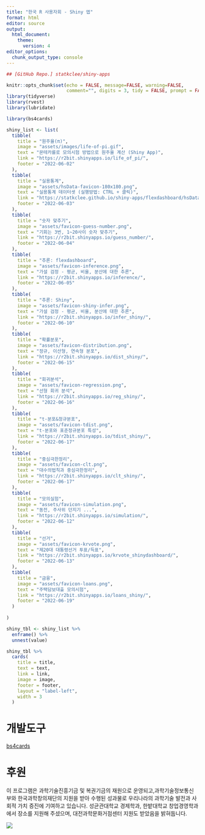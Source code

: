 ```yaml
---
title: "한국 R 사용자회 - Shiny 앱"
format: html
editor: source
output:
  html_document:
    theme:
      version: 4
editor_options: 
  chunk_output_type: console
---
```


```r
## [GitHub Repo.] statkclee/shiny-apps

knitr::opts_chunk$set(echo = FALSE, message=FALSE, warning=FALSE,
                      comment="", digits = 3, tidy = FALSE, prompt = FALSE, fig.align = 'center')
library(tidyverse)
library(rvest)
library(lubridate)
```




```r
library(bs4cards)

shiny_list <- list(
  tibble(
    title = "원주율(π)",
    image = "assets/images/life-of-pi.gif",
    text = "몬테카를로 모의시험 방법으로 원주율 계산 (Shiny App)",
    link = "https://r2bit.shinyapps.io/life_of_pi/",
    footer = "2022-06-02"
  ),
  tibble(
    title = "실용통계",
    image = "assets/hsData-favicon-180x180.png",
    text = "실용통계 데이터셋 (실행방법: CTRL + 클릭)",
    link = "https://statkclee.github.io/shiny-apps/flexdashboard/hsData.html",
    footer = "2022-06-03"
  ),
  tibble(
    title = "숫자 맞추기",
    image = "assets/favicon-guess-number.png",
    text = "기회는 3번, 1~20사이 숫자 맞추기",
    link = "https://r2bit.shinyapps.io/guess_number/",
    footer = "2022-06-04"
  ),
  tibble(
    title = "추론: flexdashboard",
    image = "assets/favicon-inference.png",
    text = "가설 검정 - 평균, 비율, 분산에 대한 추론",
    link = "https://r2bit.shinyapps.io/inference/",
    footer = "2022-06-05"
  ),
  tibble(
    title = "추론: Shiny",
    image = "assets/favicon-shiny-infer.png",
    text = "가설 검정 - 평균, 비율, 분산에 대한 추론",
    link = "https://r2bit.shinyapps.io/infer_shiny/",
    footer = "2022-06-10"
  ),
  tibble(
    title = "확률분포",
    image = "assets/favicon-distribution.png",
    text = "정규, 이산형, 연속형 분포",
    link = "https://r2bit.shinyapps.io/dist_shiny/",
    footer = "2022-06-15"
  ),  
  tibble(
    title = "회귀분석",
    image = "assets/favicon-regression.png",
    text = "선형 회귀 분석",
    link = "https://r2bit.shinyapps.io/reg_shiny/",
    footer = "2022-06-16"
  ),    
  tibble(
    title = "t-분포&정규분포",
    image = "assets/favicon-tdist.png",
    text = "t-분포와 표준정규분포 특성",
    link = "https://r2bit.shinyapps.io/tdist_shiny/",
    footer = "2022-06-17"
  ),    
  tibble(
    title = "중심극한정리",
    image = "assets/favicon-clt.png",
    text = "대수의법칙과 중심극한정리",
    link = "https://r2bit.shinyapps.io/clt_shiny/",
    footer = "2022-06-17"
  ),    
  tibble(
    title = "모의실험",
    image = "assets/favicon-simulation.png",
    text = "동전, 주사위 던지기 ...",
    link = "https://r2bit.shinyapps.io/simulation/",
    footer = "2022-06-12"
  ),
  tibble(
    title = "선거",
    image = "assets/favicon-krvote.png",
    text = "제20대 대통령선거 투표/득표",
    link = "https://r2bit.shinyapps.io/krvote_shinydashboard/",
    footer = "2022-06-13"
  ),
  tibble(
    title = "금융",
    image = "assets/favicon-loans.png",
    text = "주택담보대출 모의시험",
    link = "https://r2bit.shinyapps.io/loans_shiny/",
    footer = "2022-06-19"
  ) 
  
)

shiny_tbl <- shiny_list %>% 
  enframe() %>% 
  unnest(value)

shiny_tbl %>% 
  cards(
    title = title,
    text = text,
    link = link,
    image = image,
    footer = footer,
    layout = "label-left", 
    width = 3
  )
```


# 개발도구

[bs4cards](https://bs4cards.djnavarro.net/articles/articles/layouts.html)

# 후원

이 프로그램은 과학기술진흥기금 및 복권기금의 재원으로 운영되고,과학기술정보통신부와 한국과학창의재단의 지원을 받아 수행된 성과물로 우리나라의 과학기술 발전과 사회적 가치 증진에 기여하고 있습니다. 성균관대학교 경제학과, 한밭대학교 창업경영학과에서 장소를 지원해 주셨으며, 대전과학문화거점센터 지원도 받았음을 밝혀둡니다.

![](assets/sponsors.jpg)



